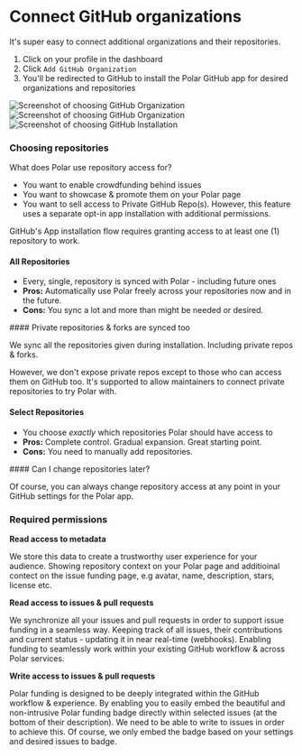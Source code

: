 
# Connect GitHub organizations

It's super easy to connect additional organizations and their repositories.

1. Click on your profile in the dashboard
2. Click `Add GitHub Organization`
3. You'll be redirected to GitHub to install the Polar GitHub app for desired organizations and repositories

![Screenshot of choosing GitHub Organization](./add-org.light.png)
![Screenshot of choosing GitHub Organization](./gh-choose-org.png)
![Screenshot of choosing GitHub Installation](./gh-install.png)

### Choosing repositories

What does Polar use repository access for?
- You want to enable crowdfunding behind issues
- You want to showcase & promote them on your Polar page
- You want to sell access to Private GitHub Repo(s). However, this feature uses a separate opt-in app installation with additional permissions.

GitHub's App installation flow requires granting access to at least one (1) repository to work.

#### All Repositories

- Every, single, repository is synced with Polar - including future ones
- **Pros:** Automatically use Polar freely across your repositories now and in
  the future.
- **Cons:** You sync a lot and more than might be needed or desired.

<BrowserCallout type="NOTE">
#### Private repositories & forks are synced too

We sync all the repositories given during installation. Including private
repos & forks.

However, we don't expose private repos except to those who
can access them on GitHub too. It's supported to allow maintainers to connect
private repositories to try Polar with.

</BrowserCallout>

#### Select Repositories

- You choose *exactly* which repositories Polar should have access to
- **Pros:** Complete control. Gradual expansion. Great starting point.
- **Cons:** You need to manually add repositories.


<BrowserCallout type="NOTE">
#### Can I change repositories later?

Of course, you can always change repository access at any point in your GitHub
settings for the Polar app.
</BrowserCallout>


### Required permissions

**Read access to metadata**

We store this data to create a trustworthy user experience for your audience.
Showing repository context on your Polar page and additioinal contect on the issue funding page,
e.g avatar, name, description, stars, license etc.

**Read access to issues & pull requests**

We synchronize all your issues and pull requests in order to support issue
funding in a seamless way. Keeping track of all issues, their contributions and current status -
updating it in near real-time (webhooks). Enabling funding to seamlessly work
within your existing GitHub workflow & across Polar services.

**Write access to issues & pull requests**

Polar funding is designed to be deeply integrated within the GitHub workflow &
experience. By enabling you to easily embed the beautiful and non-intrusive
Polar funding badge directly within selected issues (at the bottom of their
description). We need to be able to write to issues in order to achieve this. Of
course, we only embed the badge based on your settings and desired issues to
badge.
